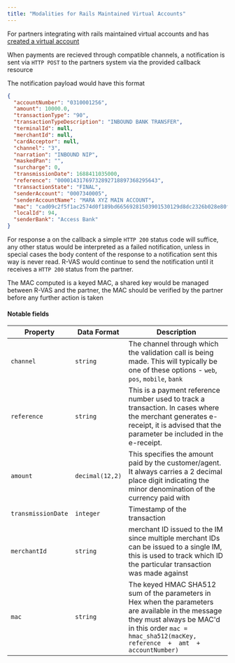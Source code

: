---
title: "Modalities for Rails Maintained Virtual Accounts"
---

For partners integrating with rails maintained virtual accounts and has [created a virtual account]()


When payments are recieved through compatible channels, a notification is sent via `HTTP POST` to the partners system via the provided callback resource

The notification payload would have this format

```json Notification Payload
{
  "accountNumber": "0310001256",
  "amount": 10000.0,
  "transactionType": "90",
  "transactionTypeDescription": "INBOUND BANK TRANSFER",
  "terminalId": null,
  "merchantId": null,
  "cardAcceptor": null,
  "channel": "3",
  "narration": "INBOUND NIP",
  "maskedPan": "",
  "surcharge": 0,
  "transmissionDate": 1688411035000,
  "reference": "00001431769732892718897368295643",
  "transactionState": "FINAL",
  "senderAccount": "0007340005",
  "senderAccountName": "MARA XYZ MAIN ACCOUNT",
  "mac": "cad09c2f5f1ac2574d0f189bd66569281503901530129d8dc2326b028e80f2993deef76e71187542ae3106e2e4813ba3267286f5dc90f5c9564f92af59bfb257",
  "localId": 94,
  "senderBank": "Access Bank"
}
```

For response a on the callback a simple `HTTP 200` status code will suffice, any other status would be interpreted as a failed notification, unless in special cases the body content of the response to a notification sent this way is never read.
R-VAS would continue to send the notification until it receives a `HTTP 200` status from the partner.

The MAC computed is a keyed MAC, a shared key would be managed between R-VAS and the partner, the MAC should be verified by the partner before any further action is taken
​

#### Notable fields

| Property  | Data Format     | Description                                                                                                                                                                                              |
| --------- | --------------- | -------------------------------------------------------------------------------------------------------------------------------------------------------------------------------------------------------- |
| `channel` | `string`        | The channel through which the validation call is being made. This will typically be one of these options - `web`, `pos`, `mobile`, `bank`                                                                |
| `reference`     | `string`        | This is a payment reference number used to track a transaction. In cases where the merchant generates e-receipt, it is advised that the parameter be included in the e-receipt.                          |
| `amount`     | `decimal(12,2)` | This specifies the amount paid by the customer/agent. It always carries a 2 decimal place digit indicating the minor denomination of the currency paid with                                              |
| `transmissionDate`    | `integer`        | Timestamp of the transaction                                                                                                                 |
| `merchantId` | `string`        | merchant ID issued to the IM since multiple merchant IDs can be issued to a single IM, this is used to track which ID the particular transaction was made against                                        |
| `mac`     | `string`        | The keyed HMAC SHA512 sum of the parameters in Hex when the parameters are available in the message they must always be MAC'd in this order `mac = hmac_sha512(macKey, reference  +  amt  + accountNumber)` |

